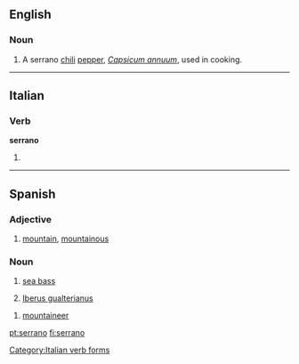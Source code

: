 ==English==
{{wikipedia|Serrano pepper}}

===Noun===
{{en-noun}}

# A serrano [[chili]] [[pepper]], ''[[Capsicum annuum]]'', used in cooking.  

----

==Italian==

===Verb===
'''serrano'''

# {{form of|[[third-person|Third-person]] [[plural]] [[present tense]]|[[serrare#Italian|serrare]]|lang=Italian}}

[[Category:Italian verb forms]]

----

==Spanish==

===Adjective===
{{es-adj|f=serrana}}

# [[mountain]], [[mountainous]]

===Noun===
{{es-noun-m}}

# {{fish|lang=es}} [[sea bass]]
# {{context|mollusc|lang=es}} [[w:Iberus gualterianus|Iberus gualterianus]]

{{es-noun-mf|f=serrana}}

# [[mountaineer]]

[[pt:serrano]]
[[fi:serrano]]